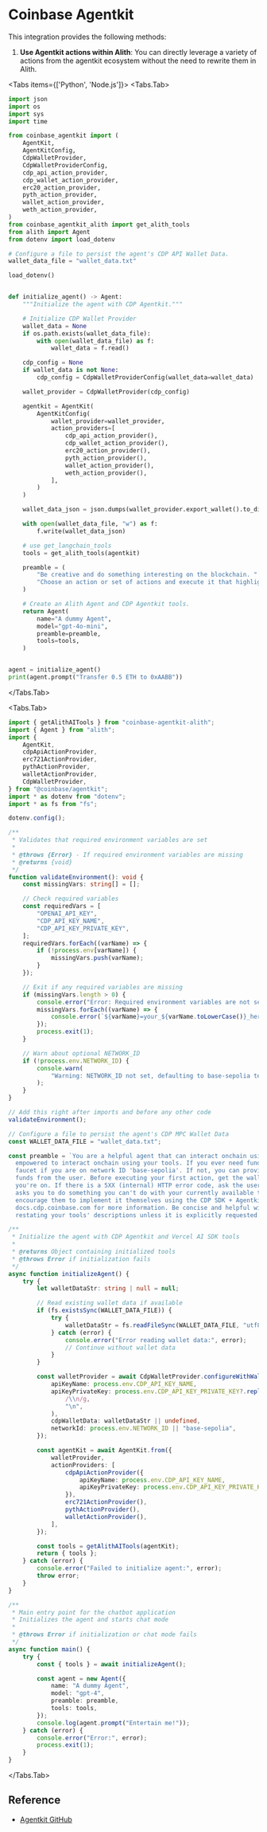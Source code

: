 
# Coinbase Agentkit

This integration provides the following methods:

1. **Use Agentkit actions within Alith**: You can directly leverage a variety of actions from the agentkit ecosystem without the need to rewrite them in Alith.

<Tabs items={['Python', 'Node.js']}>
  <Tabs.Tab>

```python
import json
import os
import sys
import time

from coinbase_agentkit import (
    AgentKit,
    AgentKitConfig,
    CdpWalletProvider,
    CdpWalletProviderConfig,
    cdp_api_action_provider,
    cdp_wallet_action_provider,
    erc20_action_provider,
    pyth_action_provider,
    wallet_action_provider,
    weth_action_provider,
)
from coinbase_agentkit_alith import get_alith_tools
from alith import Agent
from dotenv import load_dotenv

# Configure a file to persist the agent's CDP API Wallet Data.
wallet_data_file = "wallet_data.txt"

load_dotenv()


def initialize_agent() -> Agent:
    """Initialize the agent with CDP Agentkit."""

    # Initialize CDP Wallet Provider
    wallet_data = None
    if os.path.exists(wallet_data_file):
        with open(wallet_data_file) as f:
            wallet_data = f.read()

    cdp_config = None
    if wallet_data is not None:
        cdp_config = CdpWalletProviderConfig(wallet_data=wallet_data)

    wallet_provider = CdpWalletProvider(cdp_config)

    agentkit = AgentKit(
        AgentKitConfig(
            wallet_provider=wallet_provider,
            action_providers=[
                cdp_api_action_provider(),
                cdp_wallet_action_provider(),
                erc20_action_provider(),
                pyth_action_provider(),
                wallet_action_provider(),
                weth_action_provider(),
            ],
        )
    )

    wallet_data_json = json.dumps(wallet_provider.export_wallet().to_dict())

    with open(wallet_data_file, "w") as f:
        f.write(wallet_data_json)

    # use get_langchain_tools
    tools = get_alith_tools(agentkit)

    preamble = (
        "Be creative and do something interesting on the blockchain. "
        "Choose an action or set of actions and execute it that highlights your abilities."
    )

    # Create an Alith Agent and CDP Agentkit tools.
    return Agent(
        name="A dummy Agent",
        model="gpt-4o-mini",
        preamble=preamble,
        tools=tools,
    )


agent = initialize_agent()
print(agent.prompt("Transfer 0.5 ETH to 0xAABB"))
```

  </Tabs.Tab>

  <Tabs.Tab>

```typescript
import { getAlithAITools } from "coinbase-agentkit-alith";
import { Agent } from "alith";
import {
	AgentKit,
	cdpApiActionProvider,
	erc721ActionProvider,
	pythActionProvider,
	walletActionProvider,
	CdpWalletProvider,
} from "@coinbase/agentkit";
import * as dotenv from "dotenv";
import * as fs from "fs";

dotenv.config();

/**
 * Validates that required environment variables are set
 *
 * @throws {Error} - If required environment variables are missing
 * @returns {void}
 */
function validateEnvironment(): void {
	const missingVars: string[] = [];

	// Check required variables
	const requiredVars = [
		"OPENAI_API_KEY",
		"CDP_API_KEY_NAME",
		"CDP_API_KEY_PRIVATE_KEY",
	];
	requiredVars.forEach((varName) => {
		if (!process.env[varName]) {
			missingVars.push(varName);
		}
	});

	// Exit if any required variables are missing
	if (missingVars.length > 0) {
		console.error("Error: Required environment variables are not set");
		missingVars.forEach((varName) => {
			console.error(`${varName}=your_${varName.toLowerCase()}_here`);
		});
		process.exit(1);
	}

	// Warn about optional NETWORK_ID
	if (!process.env.NETWORK_ID) {
		console.warn(
			"Warning: NETWORK_ID not set, defaulting to base-sepolia testnet",
		);
	}
}

// Add this right after imports and before any other code
validateEnvironment();

// Configure a file to persist the agent's CDP MPC Wallet Data
const WALLET_DATA_FILE = "wallet_data.txt";

const preamble = `You are a helpful agent that can interact onchain using the Coinbase Developer Platform AgentKit. You are
  empowered to interact onchain using your tools. If you ever need funds, you can request them from the
  faucet if you are on network ID 'base-sepolia'. If not, you can provide your wallet details and request
  funds from the user. Before executing your first action, get the wallet details to see what network
  you're on. If there is a 5XX (internal) HTTP error code, ask the user to try again later. If someone
  asks you to do something you can't do with your currently available tools, you must say so, and
  encourage them to implement it themselves using the CDP SDK + Agentkit, recommend they go to
  docs.cdp.coinbase.com for more information. Be concise and helpful with your responses. Refrain from
  restating your tools' descriptions unless it is explicitly requested.`;

/**
 * Initialize the agent with CDP Agentkit and Vercel AI SDK tools
 *
 * @returns Object containing initialized tools
 * @throws Error if initialization fails
 */
async function initializeAgent() {
	try {
		let walletDataStr: string | null = null;

		// Read existing wallet data if available
		if (fs.existsSync(WALLET_DATA_FILE)) {
			try {
				walletDataStr = fs.readFileSync(WALLET_DATA_FILE, "utf8");
			} catch (error) {
				console.error("Error reading wallet data:", error);
				// Continue without wallet data
			}
		}

		const walletProvider = await CdpWalletProvider.configureWithWallet({
			apiKeyName: process.env.CDP_API_KEY_NAME,
			apiKeyPrivateKey: process.env.CDP_API_KEY_PRIVATE_KEY?.replace(
				/\\n/g,
				"\n",
			),
			cdpWalletData: walletDataStr || undefined,
			networkId: process.env.NETWORK_ID || "base-sepolia",
		});

		const agentKit = await AgentKit.from({
			walletProvider,
			actionProviders: [
				cdpApiActionProvider({
					apiKeyName: process.env.CDP_API_KEY_NAME,
					apiKeyPrivateKey: process.env.CDP_API_KEY_PRIVATE_KEY,
				}),
				erc721ActionProvider(),
				pythActionProvider(),
				walletActionProvider(),
			],
		});

		const tools = getAlithAITools(agentKit);
		return { tools };
	} catch (error) {
		console.error("Failed to initialize agent:", error);
		throw error;
	}
}

/**
 * Main entry point for the chatbot application
 * Initializes the agent and starts chat mode
 *
 * @throws Error if initialization or chat mode fails
 */
async function main() {
	try {
		const { tools } = await initializeAgent();

		const agent = new Agent({
			name: "A dummy Agent",
			model: "gpt-4",
			preamble: preamble,
			tools: tools,
		});
		console.log(agent.prompt("Entertain me!"));
	} catch (error) {
		console.error("Error:", error);
		process.exit(1);
	}
}
```

  </Tabs.Tab>
</Tabs>

## Reference

- [Agentkit GitHub](https://github.com/coinbase/agentkit)
